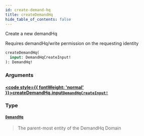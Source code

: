 ```yaml
---
id: create-demand-hq
title: createDemandHq
hide_table_of_contents: false
---
```








Create a new demandHq
            
Requires demandHq/write permission on the requesting identity

```graphql
createDemandHq(
  input: DemandHqCreateInput!
): DemandHq!
```


### Arguments

#### [<code style={{ fontWeight: 'normal' }}>createDemandHq.<b>input</b></code>](#)<Bullet />[`DemandHqCreateInput!`](/demand/api/graphql-admin/reference/inputs/demand-hq-create-input) <Badge class="secondary" text="non-null"/> <Badge class="secondary" text="input"/>
> 
> 

### Type

#### [`DemandHq`](/demand/api/graphql-admin/reference/objects/demand-hq) <Badge class="secondary" text="object"/>
> The parent-most entity of the DemandHq Domain
> 





